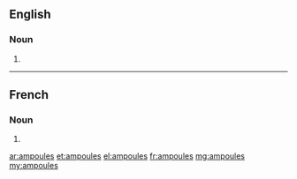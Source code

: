 ==English==

===Noun===
{{head|en|plural}}

# {{plural of|ampoule|lang=en}}

----

==French==

===Noun===
{{head|fr|plural|g=?}}

# {{plural of|ampoule|lang=fr}}

[[ar:ampoules]]
[[et:ampoules]]
[[el:ampoules]]
[[fr:ampoules]]
[[mg:ampoules]]
[[my:ampoules]]